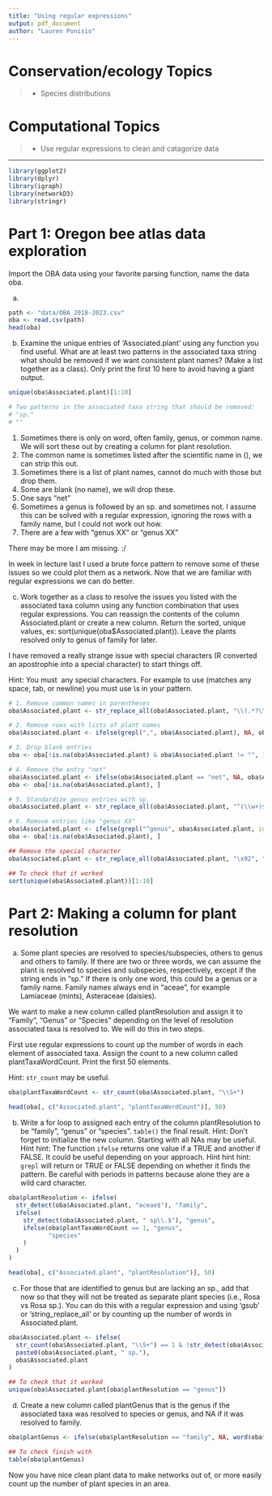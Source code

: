 ```yaml
---
title: "Using regular expressions"
output: pdf_document
author: "Lauren Ponisio"
---
```


<!-- Lesson Overview -->

# Conservation/ecology Topics 

> - Species distributions 

# Computational Topics
> -  Use regular expressions to clean and catagorize data

-------------------------------
```r
library(ggplot2)
library(dplyr)
library(igraph)
library(networkD3)
library(stringr)
```

# Part 1: Oregon bee atlas data exploration 

Import the OBA data using your favorite parsing function, name the data oba. 

a. 
```r
path <- "data/OBA_2018-2023.csv"
oba <- read.csv(path)
head(oba)
```


b. Examine the unique entries of 'Associated.plant' using any function you find useful. What are at least two patterns in the associated taxa string what should be removed if we want consistent plant names? (Make a list together as a class). Only print the first 10 here to avoid having a giant output. 


```r
unique(oba$Associated.plant)[1:10]

# Two patterns in the associated taxa string that should be removed:
# "sp."
# ""
```

1. Sometimes there is only on word, often family, genus, or common name. We will sort these out by creating a column for plant resolution.
2. The common name is sometimes listed after the scientific name in (), we can strip this out.
3. Sometimes there is a list of plant names, cannot do much with those but drop them. 
4. Some are blank (no name), we will drop these. 
5. One says "net"
6. Sometimes a genus is followed by an sp. and sometimes not. I assume this can be solved with a regular expression, ignoring the rows with a family name, but I could not work out how. 
7. There are a few with "genus XX" or "genus XX"

There may be more I am missing. :/ 

In week in lecture last I used a brute force pattern to remove some of these issues so we could plot them as a network. Now that we are familiar with regular expressions we can do better. 

c. Work together as a class to resolve the issues you listed with the associated taxa column using any function combination that uses regular expressions. You can reassign the contents of the column Associated.plant or create a new column. Return the sorted, unique values, ex: sort(unique(oba$Associated.plant)). Leave the plants resolved only to genus of family for later. 

I have removed a really strange issue with special characters (R converted an apostrophie into a special character) to start things off. 

Hint: You must \ any special characters. For example to use  (matches any space, tab, or newline) you must use \\s in your pattern.

```r
# 1. Remove common names in parentheses
oba$Associated.plant <- str_replace_all(oba$Associated.plant, "\\(.*?\\)", "")

# 2. Remove rows with lists of plant names
oba$Associated.plant <- ifelse(grepl(",", oba$Associated.plant), NA, oba$Associated.plant)

# 3. Drop blank entries
oba <- oba[!is.na(oba$Associated.plant) & oba$Associated.plant != "", ]

# 4. Remove the entry "net"
oba$Associated.plant <- ifelse(oba$Associated.plant == "net", NA, oba$Associated.plant)
oba <- oba[!is.na(oba$Associated.plant), ]

# 5. Standardize genus entries with sp.
oba$Associated.plant <- str_replace_all(oba$Associated.plant, "^(\\w+)$", "\\1 sp.")

# 6. Remove entries like "genus XX"
oba$Associated.plant <- ifelse(grepl("^genus", oba$Associated.plant, ignore.case = TRUE), NA, oba$Associated.plant)
oba <- oba[!is.na(oba$Associated.plant), ]

## Remove the special character
oba$Associated.plant <- str_replace_all(oba$Associated.plant, "\x92", "")

## To check that it worked
sort(unique(oba$Associated.plant))[1:10]
```

# Part 2: Making a column for plant resolution

a. Some plant species are resolved to species/subspecies, others to genus and others to family. If there are two or three words, we can assume the plant is resolved to species and subspecies, respectively, except if the string ends in "sp." If there is only one word, this could be a genus or a family name. Family names always end in "aceae", for example Lamiaceae (mints), Asteraceae (daisies). 

We want to make a new column called plantResolution and assign it to "Family", "Genus" or "Species" depending on the level of resolution associated taxa is resolved to. We will do this in two steps. 

First use regular expressions to count up the number of words in each element of associated taxa. Assign the count to a new column called plantTaxaWordCount. Print the first 50 elements.

Hint: `str_count` may be useful. 

```r
oba$plantTaxaWordCount <- str_count(oba$Associated.plant, "\\S+")

head(oba[, c("Associated.plant", "plantTaxaWordCount")], 50)
```

b. Write a for loop to assigned each entry of the column plantResolution to be "family", "genus" or "species". `table()` the final result. 
Hint: Don't forget to initialize the new column. Starting with all NAs may be useful. 
Hint hint: The function `ifelse` returns one value if a TRUE and another if FALSE. It could be useful depending on your approach. 
Hint hint hint: `grepl` will return or TRUE or FALSE depending on whether it finds the pattern. Be careful with periods in patterns because alone they are a wild card character.  

```r
oba$plantResolution <- ifelse(
  str_detect(oba$Associated.plant, "aceae$"), "family", 
  ifelse(
    str_detect(oba$Associated.plant, " sp\\.$"), "genus", 
    ifelse(oba$plantTaxaWordCount == 1, "genus", 
           "species"                        
    )
  )
)

head(oba[, c("Associated.plant", "plantResolution")], 50)
```

c. For those that are identified to genus but are lacking an sp., add that now so that they will not be treated as separate plant species (i.e., Rosa vs Rosa sp.). You can do this with a regular expression and using 'gsub' or 'string_replace_all' or by counting up the number of words in Associated.plant. 
```r
oba$Associated.plant <- ifelse(
  str_count(oba$Associated.plant, "\\S+") == 1 & !str_detect(oba$Associated.plant, " sp.\\.$"),
  paste0(oba$Associated.plant, " sp."),
  oba$Associated.plant
)

## To check that it worked
unique(oba$Associated.plant[oba$plantResolution == "genus"])
```

d. Create a new column called plantGenus that is the genus if the associated taxa was resolved to species or genus, and NA if it was resolved to family. 
```r
oba$plantGenus <- ifelse(oba$plantResolution == "family", NA, word(oba$Associated.plant, 1))

## To check finish with
table(oba$plantGenus)
```

Now you have nice clean plant data to make networks out of, or more easily count up the number of plant species in an area. 